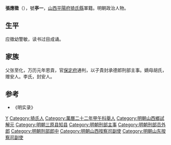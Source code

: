 '''張應徵'''（{{bd|？||1621年||catIdx=Z}}），號'''亭一'''，[[山西|山西]][[平陽府|平陽府]][[猗氏縣|猗氏縣]]軍籍。明朝政治人物。
 
==生平==
应徵幼警敏，读书过目成诵。<!-- 非现代汉语
有宿老持文示公，公瞥视即还，宿老疑其藐视自己，應徵则曰：「君文已尽誌矣！」即背诵不失一字，遂大奇之。登万历二十二年（1594年）甲午科山西乡试[[解元|解元]]，二十三年（1595年）乙未科成[[进士|进士]]。先是闈中监临御史问督学陈曰：「秋元可预决乎？」陈曰：「猗氏张应徵也，且必聯捷。」既而果然。授[[三原|三原]]令，齐民以礼，教士以文，风俗丕变，来进士复由公埏埴，名重艺林。升户部浙江司主事，改兵部职方司主事，歴正郎，清介矜严，诸弁无敢干以私者，时有「铁職方」之称。迁大名兵备副使，以边务需才，廷议备节钺之选。寻迁辽东监军道<ref>天启元年二月，以原任大名兵备按察司副使张应徵补辽东监军道。闰二月，命铸辽东监军关防给监军道张应徵。</ref>，未任病卒。公自鼓箧至通籍，惟学是嗜，积书至万卷，悉加丹墨，探掇阙遗，校覈错误，虽茂先、子雲未必多让。邑人荆光国，名士也，博雅自负，嘗问奇字，公曰：在几集第几卷、第几板、第几行、第几字。检之一一不爽，光国为之心折。尤擅知人之明，尝阅人文字，决其心术，穷通夭寿，无不奇中。[[周延儒|周延儒]]少年状元，海内传誦其文，公曰：仙才也，官可极品，事业或阙焉。四十年主四川试<ref>万历四十年五月，命修撰张以诚、给事中徐绍吉主考福建，兵部员外张应徵、大理寺副李中立主考四川，户部主事洪启聪、工部主事张国继主考广东，刑部主事来斯行、中书沈士茂主考广西，各乡试。中立旋以告病，改命本寺评事陈向庭。</ref><ref>万历四十一年二月，夺兵部员外张应徵、大理寺评事陈向庭俸各二月，以主试四川改榜故也。原中式卷为鸣字七号王应熊，而该吏误填麟字七号周继昌。及揭后始改正简举，继昌走京师号呼不服，礼科给事中[[周永春|周永春]]疏论主考，部遂议罚云。</ref>，得[[王应熊|王应熊]]卷曰：聯捷经魁，救时才相。后俱如言。著作稿成，则纳巨簏中，满则易簏。或劝之登木，公曰：学问之道如登岳泛海，住足便是退步，奈何戔戔务旦夕名乎！殁后家遭兵火，积书藏稿燬失殆尽，或得其残编，辄珍之，阖学公举祀乡贤<ref>《猗氏县志》</ref>。 -->
 
== 家族 ==
父张至化，万历元年恩貢，官[[保定府|保定府]]通判，以子貴封承德郎刑部主事。嫡母胡氏，赠安人。李氏，封安人。

==参考==
{{reflist}}
*《明实录》

{{萬曆二十三年乙未科殿試金榜}}

{{Authority control}}

{{DEFAULTSORT:Zhang张}}
[[Category:张姓|Y]]
[[Category:猗氏人|Category:猗氏人]]
[[Category:萬曆二十二年甲午科舉人|Category:萬曆二十二年甲午科舉人]]
[[Category:明朝山西鄉試解元|Category:明朝山西鄉試解元]]
[[Category:明朝三原县知县|Category:明朝三原县知县]]
[[Category:明朝刑部主事|Category:明朝刑部主事]]
[[Category:明朝刑部员外郎|Category:明朝刑部员外郎]]
[[Category:明朝刑部郎中|Category:明朝刑部郎中]]
[[Category:明朝山西按察司副使|Category:明朝山西按察司副使]]
[[Category:明朝山东按察司副使|Category:明朝山东按察司副使]]